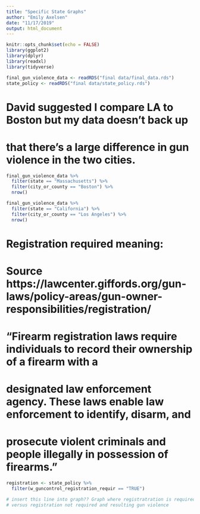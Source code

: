 ```yaml
---
title: "Specific State Graphs"
author: "Emily Axelsen"
date: "11/17/2019"
output: html_document
---
```


```r
knitr::opts_chunk$set(echo = FALSE)
library(ggplot2)
library(dplyr)
library(readxl)
library(tidyverse)
```


```r
final_gun_violence_data <- readRDS("final data/final_data.rds")
state_policy <- readRDS("final data/state_policy.rds")
```

# David suggested I compare LA to Boston but my data doesn't back up 
# that there's a large difference in gun violence in the two cities.

```r
final_gun_violence_data %>%
  filter(state == "Massachusetts") %>%
  filter(city_or_county == "Boston") %>%
  nrow()
```

```r
final_gun_violence_data %>%
  filter(state == "California") %>%
  filter(city_or_county == "Los Angeles") %>%
  nrow()
```


# Registration required meaning: 
# Source https://lawcenter.giffords.org/gun-laws/policy-areas/gun-owner-responsibilities/registration/
# "Firearm registration laws require individuals to record their ownership of a firearm with a 
# designated law enforcement agency. These laws enable law enforcement to identify, disarm, and 
# prosecute violent criminals and people illegally in possession of firearms."

```r
registration <- state_policy %>%
  filter(w_guncontrol_registration_requir == "TRUE") 

# insert this line into graph?? Graph where registratration is required and resulting gun violence 
# versus registration not required and resulting gun violence

```












